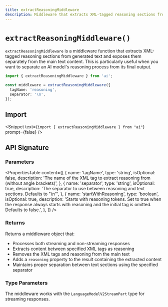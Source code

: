 ```yaml
---
title: extractReasoningMiddleware
description: Middleware that extracts XML-tagged reasoning sections from generated text
---
```


# `extractReasoningMiddleware()`

`extractReasoningMiddleware` is a middleware function that extracts XML-tagged reasoning sections from generated text and exposes them separately from the main text content. This is particularly useful when you want to separate an AI model's reasoning process from its final output.

```ts
import { extractReasoningMiddleware } from 'ai';

const middleware = extractReasoningMiddleware({
  tagName: 'reasoning',
  separator: '\n',
});
```

## Import

<Snippet
  text={`import { extractReasoningMiddleware } from "ai"`}
  prompt={false}
/>

## API Signature

### Parameters

<PropertiesTable
  content={[
    {
      name: 'tagName',
      type: 'string',
      isOptional: false,
      description:
        'The name of the XML tag to extract reasoning from (without angle brackets)',
    },
    {
      name: 'separator',
      type: 'string',
      isOptional: true,
      description:
        'The separator to use between reasoning and text sections. Defaults to "\\n"',
    },
    {
      name: 'startWithReasoning',
      type: 'boolean',
      isOptional: true,
      description:
        'Starts with reasoning tokens. Set to true when the response always starts with reasoning and the initial tag is omitted. Defaults to false.',
    },
  ]}
/>

### Returns

Returns a middleware object that:

- Processes both streaming and non-streaming responses
- Extracts content between specified XML tags as reasoning
- Removes the XML tags and reasoning from the main text
- Adds a `reasoning` property to the result containing the extracted content
- Maintains proper separation between text sections using the specified separator

### Type Parameters

The middleware works with the `LanguageModelV2StreamPart` type for streaming responses.
